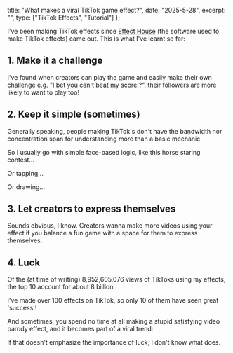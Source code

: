 
title: "What makes a viral TikTok game effect?",
date: "2025-5-28",
excerpt: "",
type: ["TikTok Effects", "Tutorial"]
};

I've been making TikTok effects since [Effect House](https://effecthouse.tiktok.com/) (the software used to make TikTok effects) came out. This is what I've learnt so far:

## 1. Make it a challenge

I've found when creators can play the game and easily make their own challenge e.g. "I bet you can't beat my score!?", their followers are more likely to want to play too!
<TikTok url='https://www.tiktok.com/@morebreadbasket/video/7358250049769442603'/>

## 2. Keep it simple (sometimes)

Generally speaking, people making TikTok's don't have the bandwidth nor concentration span for understanding more than a basic mechanic.

So I usually go with simple face-based logic, like this horse staring contest...
<TikTok url='https://www.tiktok.com/@steff_family/video/7286234668733631752'/>

Or tapping...
<TikTok url='https://www.tiktok.com/@chelsea_cruick/video/7273995310865616160'/>

Or drawing...
<TikTok url='https://www.tiktok.com/@michaelwduffy/video/7248731767773908267?is_from_webapp=1&sender_device=pc'/>

## 3. Let creators to express themselves

Sounds obvious, I know. Creators wanna make more videos using your effect if you balance a fun game with a space for them to express themselves.
<TikTok url='https://www.tiktok.com/@spam2r/video/7253246274554776878'/>

## 4. Luck

Of the (at time of writing) 8,952,605,076 views of TikToks using my effects, the top 10 account for about 8 billion.

I've made over 100 effects on TikTok, so only 10 of them have seen great 'success'!

And sometimes, you spend no time at all making a stupid satisfying video parody effect, and it becomes part of a viral trend:
<TikTok url='https://www.tiktok.com/@contenido_de_todo12345/video/7115193662882991365'/>

If that doesn't emphasize the importance of luck, I don't know what does.